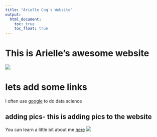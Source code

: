 ```yaml
---
title: "Arielle Coq's Website"
output: 
  html_document:
    toc: true
    toc_float: true
---
```


# This is Arielle's awesome website

![](https://media.giphy.com/media/drXGoW1iudhKw/giphy.gif)

# lets add some links 


I often use [google](google.com) to do data science 

## adding pics- this is adding pics to the website 

You can learn a little bit about me [here](About_Me.html)
![](IMG_7450.jpg)

###
